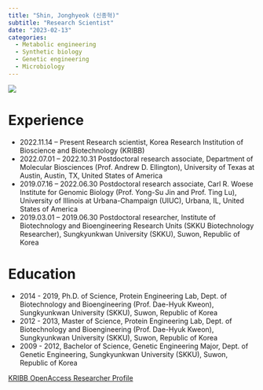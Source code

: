 ```yaml
---
title: "Shin, Jonghyeok (신종혁)"
subtitle: "Research Scientist"
date: "2023-02-13"
categories:
  - Metabolic engineering
  - Synthetic biology
  - Genetic engineering
  - Microbiology
---
```


![](images/clipboard-1737193751.png)

# Experience

-   2022.11.14 -- Present Research scientist, Korea Research Institution of Bioscience and Biotechnology (KRIBB)
-   2022.07.01 -- 2022.10.31 Postdoctoral research associate, Department of Molecular Biosciences (Prof. Andrew D. Ellington), University of Texas at Austin, Austin, TX, United States of America
-   2019.07.16 -- 2022.06.30 Postdoctoral research associate, Carl R. Woese Institute for Genomic Biology (Prof. Yong-Su Jin and Prof. Ting Lu), University of Illinois at Urbana-Champaign (UIUC), Urbana, IL, United States of America
-   2019.03.01 -- 2019.06.30 Postdoctoral researcher, Institute of Biotechnology and Bioengineering Research Units (SKKU Biotechnology Researcher), Sungkyunkwan University (SKKU), Suwon, Republic of Korea

# Education

-   2014 - 2019, Ph.D. of Science, Protein Engineering Lab, Dept. of Biotechnology and Bioengineering (Prof. Dae-Hyuk Kweon), Sungkyunkwan University (SKKU), Suwon, Republic of Korea
-   2012 - 2013, Master of Science, Protein Engineering Lab, Dept. of Biotechnology and Bioengineering (Prof. Dae-Hyuk Kweon), Sungkyunkwan University (SKKU), Suwon, Republic of Korea
-   2009 - 2012, Bachelor of Science, Genetic Engineering Major, Dept. of Genetic Engineering, Sungkyunkwan University (SKKU), Suwon, Republic of Korea

[KRIBB OpenAccess Researcher Profile](https://oak.kribb.re.kr/researcher-profile?ep=2622)

